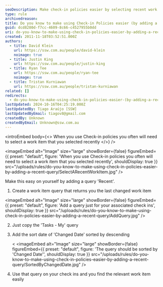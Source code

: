 ```yaml
---
seoDescription: Make check-in policies easier by selecting recent work items using a "Recent" query that returns the last changed work item.
type: rule
archivedreason:
title: Do you know to make using Check-in Policies easier (by adding a 'Recent' Query)?
guid: dcd8280d-f7cc-4609-8c66-c4527955b0dd
uri: do-you-know-to-make-using-check-in-policies-easier-by-adding-a-recent-query
created: 2011-11-18T03:52:51.000Z
authors:
  - title: David Klein
    url: https://ssw.com.au/people/david-klein
    noimage: true
  - title: Justin King
    url: https://ssw.com.au/people/justin-king
  - title: Ryan Tee
    url: https://ssw.com.au/people/ryan-tee
    noimage: true
  - title: Tristan Kurniawan
    url: https://ssw.com.au/people/tristan-kurniawan
related: []
redirects:
  - do-you-know-to-make-using-check-in-policies-easier-(by-adding-a-recent-query)
lastUpdated: 2024-10-16T04:25:19.000Z
lastUpdatedBy: Tiago Araújo [SSW]
lastUpdatedByEmail: tiagov8@gmail.com
createdBy: Unknown
createdByEmail: Unknown@ssw.com.au
---
```


<introEmbed
  body={<>
When you use Check-in policies you often will need to select a work item that you selected recently
  </>}
/>

<imageEmbed
  alt="Image"
  size="large"
  showBorder={false}
  figureEmbed={{
    preset: "default",
    figure: 'When you use Check-in policies you often will need to select a work item that you selected recently',
    shouldDisplay: true
  }}
  src="/uploads/rules/do-you-know-to-make-using-check-in-policies-easier-by-adding-a-recent-query/SelectARecentWorkItem.jpg"
/>

Make this easy on yourself by adding a query 'Recent'.

1. Create a work item query that returns you the last changed work item

   
<imageEmbed
  alt="Image"
  size="large"
  showBorder={false}
  figureEmbed={{
    preset: "default",
    figure: 'Add a query just for your associated check ins',
    shouldDisplay: true
  }}
  src="/uploads/rules/do-you-know-to-make-using-check-in-policies-easier-by-adding-a-recent-query/AddQuery.jpg"
/>

2. Just copy the 'Tasks - My' query
3. Add the sort date of 'Changed Date' sorted by descending

   <
<imageEmbed
  alt="Image"
  size="large"
  showBorder={false}
  figureEmbed={{
    preset: "default",
    figure: 'The query should be sorted by \'Changed Date\'',
    shouldDisplay: true
  }}
  src="/uploads/rules/do-you-know-to-make-using-check-in-policies-easier-by-adding-a-recent-query/SortedByChangedDate.jpg"
/>

4. Use that query on your check ins and you find the relevant work item easily
